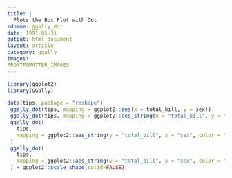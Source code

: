 ```yaml
---
title: |
  Plots the Box Plot with Dot
rdname: ggally_dot
date: 1991-05-31
output: html_document
layout: article
category: ggally
images:
FRONTFOMATTER_IMAGES
---
```


```r
library(ggplot2)
library(GGally)
```

```r

data(tips, package = "reshape")
 ggally_dot(tips, mapping = ggplot2::aes(x = total_bill, y = sex))
 ggally_dot(tips, mapping = ggplot2::aes_string(x = "total_bill", y = "sex"))
 ggally_dot(
   tips,
   mapping = ggplot2::aes_string(y = "total_bill", x = "sex", color = "sex")
 )
 ggally_dot(
   tips,
   mapping = ggplot2::aes_string(y = "total_bill", x = "sex", color = "sex", shape = "sex")
 ) + ggplot2::scale_shape(solid=FALSE)



```
